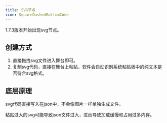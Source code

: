 ```yaml
---
title: SVG节点
icon: SquareDashedBottomCode
---
```


1.7.3版本开始出现svg节点。

## 创建方式

1. 直接拖拽svg文件进入舞台即可。
2. 复制svg代码，直接在舞台上粘贴，软件会自动识别系统粘贴板中的纯文本是否符合svg格式。

## 底层原理

svg代码直接写入在json中，不会像图片一样单独生成文件。

粘贴过大的svg可能导致json文件过大，进而导致加载缓慢和占用过多内存。

